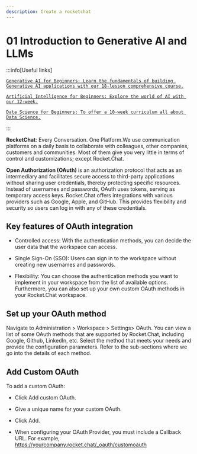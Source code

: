 ```yaml
---
description: Create a rocketchat
---
```


# 01 Introduction to Generative AI and LLMs

:::info[Useful links]

[`Generative AI for Beginners: Learn the fundamentals of building Generative AI applications with our 18-lesson comprehensive course.`](https://microsoft.github.io/generative-ai-for-beginners)

[`Artificial Intelligence for Beginners: Explore the world of AI with our 12-week.`](https://github.com/microsoft/ai-for-beginners)

[`Data Science for Beginners: To offer a 10-week curriculum all about Data Science.`](https://microsoft.github.io/Data-Science-For-Beginners)

:::

**RocketChat**: Every Conversation. One Platform.We use communication platforms on a daily basis to collaborate with colleagues, other companies, customers and communities. Most of them give you very little in terms of control and customizations; except Rocket.Chat.

**Open Authorization (OAuth)** is an authorization protocol that acts as an intermediary and facilitates secure access to third-party applications without sharing user credentials, thereby protecting specific resources. Instead of usernames and passwords, OAuth uses tokens, serving as temporary access keys. Rocket.Chat offers integrations with various providers such as Google, Apple, and GitHub. This provides flexibility and security so users can log in with any of these credentials.

## Key features of OAuth integration

- Controlled access: With the authentication methods, you can decide the user data that the workspace can access.

- Single Sign-On (SSO): Users can sign in to the workspace without creating new usernames and passwords.

- Flexibility: You can choose the authentication methods you want to implement in your workspace from the list of available options. Furthermore, you can also set up your own custom OAuth methods in your Rocket.Chat workspace.

## Set up your OAuth method
Navigate to Administration > Workspace > Settings> OAuth. You can view a list of some OAuth methods that are supported by Rocket.Chat, including Google, Github, LinkedIn, etc. Select the method that meets your needs and provide the configuration parameters. Refer to the sub-sections where we go into the details of each method.

## Add Custom OAuth
To add a custom OAuth:

- Click Add custom OAuth.

- Give a unique name for your custom OAuth.

- Click Add.

- When configuring your OAuth Provider, you must include a Callback URL. For example, https://yourcompany.rocket.chat/_oauth/customoauth
